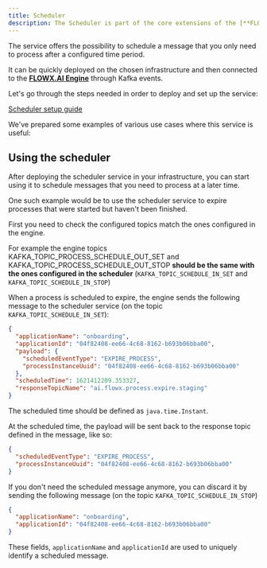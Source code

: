 ```yaml
---
title: Scheduler
description: The Scheduler is part of the core extensions of the [**FLOWX.AI platform**](../../../terms/flowx). It can be easily added to your custom FLOWX deployment to **enhance the core platform capabilities with functionality specific to scheduling messages.**
---
```


The service offers the possibility to schedule a message that you only need to process after a configured time period.

It can be quickly deployed on the chosen infrastructure and then connected to the [**FLOWX.AI Engine**](../../../terms/flowxai-process-engine) through Kafka events.

Let's go through the steps needed in order to deploy and set up the service:


[Scheduler setup guide](../../../platform-setup-guides/scheduler-setup-guide.md)


We've prepared some examples of various use cases where this service is useful:

## Using the scheduler

After deploying the scheduler service in your infrastructure, you can start using it to schedule messages that you need to process at a later time.

One such example would be to use the scheduler service to expire processes that were started but haven't been finished.

<Warning>
First you need to check the configured topics match the ones configured in the engine.
</Warning>

For example the engine topics KAFKA_TOPIC_PROCESS_SCHEDULE_OUT_SET and KAFKA_TOPIC_PROCESS_SCHEDULE_OUT_STOP **should be the same with the ones configured in the scheduler** (`KAFKA_TOPIC_SCHEDULE_IN_SET` and `KAFKA_TOPIC_SCHEDULE_IN_STOP`)

When a process is scheduled to expire, the engine sends the following message to the scheduler service (on the topic `KAFKA_TOPIC_SCHEDULE_IN_SET`):

```json
{
  "applicationName": "onboarding",
  "applicationId": "04f82408-ee66-4c68-8162-b693b06bba00",
  "payload": {
    "scheduledEventType": "EXPIRE_PROCESS",
    "processInstanceUuid": "04f82408-ee66-4c68-8162-b693b06bba00"
  },
  "scheduledTime": 1621412209.353327,
  "responseTopicName": "ai.flowx.process.expire.staging"
}
```

The scheduled time should be defined as `java.time.Instant`.

At the scheduled time, the payload will be sent back to the response topic defined in the message, like so:

```json
{
  "scheduledEventType": "EXPIRE_PROCESS",
  "processInstanceUuid": "04f82408-ee66-4c68-8162-b693b06bba00"
}
```

If you don't need the scheduled message anymore, you can discard it by sending the following message (on the topic `KAFKA_TOPIC_SCHEDULE_IN_STOP`)

```json
{
  "applicationName": "onboarding",
  "applicationId": "04f82408-ee66-4c68-8162-b693b06bba00"
}
```

These fields, `applicationName` and `applicationId` are used to uniquely identify a scheduled message.